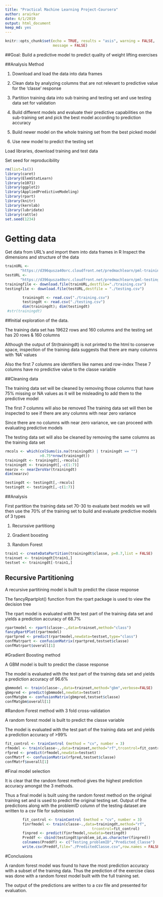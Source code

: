 ```yaml
---
title: "Practical Machine Learning Project-Coursera"
author: arairkar
date: 6/1/2019
output: html_document
keep_md: yes
---
```

```r
knitr::opts_chunk$set(echo = TRUE, results = "asis", warning = FALSE, 
                      message = FALSE)
```

##Goal: Build a predictive model to predict quality of weight lifting exercises 

##Analysis Method

1. Download and load the data into data frames

2. Clean data by analyzing columns that are not relevant to predictive value
for the 'classe' response

3. Partition training data into sub training and testing set and use testing 
data set for validation

4. Build different models and evaluate their predictive capabilities on the
sub-training set and pick the best model according to prediction accuracy

5. Build newer model on the whole training set from the best picked model

6. Use new model to predict the testing set 

Load libraries, download training and test data

Set seed for reproducibility

```r
rm(list=ls())
library(caret)
library(ElemStatLearn)
library(e1071)
library(ggplot2)
library(AppliedPredictiveModeling)
library(rpart)
library(knitr)
library(kernlab)
library(lubridate)
library(rattle)
set.seed(1234)
```
# Getting data 
Get data from URL's and import them into data frames in R
Inspect the dimensions and structure of the data


 ```r
 trainURL <- 
        "https://d396qusza40orc.cloudfront.net/predmachlearn/pml-training.csv"
 testURL <- 
        "https://d396qusza40orc.cloudfront.net/predmachlearn/pml-testing.csv" 
 trainingfile <- download.file(trainURL,destfile="./training.csv")
 testingfile <- download.file(testURL,destfile = "./testing.csv")
``` 

 
```r
        trainingdt <- read.csv("./training.csv")
        testingdt <- read.csv("./testing.csv")
        dim(trainingdt); dim(testingdt)
 #str(trainingdt)
 ```

 ##Initial exploration of the data.

The training data set has 19622 rows and 160 columns and the testing set 
has 20 rows & 160 columns

Although the output of Str(trainingdt) is not printed to the html to
conserve space, inspection of the training data suggests that there are many 
columns with 'NA' values

Also the first 7 columns are identifiers like names and row-index
These 7 columns have no predictive value to the classe variable

##Cleaning data

The training data set will be cleaned by removing those columns that have 75%
missing or NA values as it will be misleading to add them to the predictive 
model

The first 7 columns will also be removed 
The training data set will then be inspected to see if there are any columns
with near zero variance

Since there are no columns with near zero variance, we can proceed with 
evaluating predictive models

The testing data set will also be cleaned by removing the same columns as the 
training data set


```r

rmcols <- which(colSums(is.na(trainingdt) | trainingdt == "")
                >0.75*nrow(trainingdt))
trainingdt <- trainingdt[,-rmcols]
trainingdt <- trainingdt[,-c(1:7)]
nearzv <- nearZeroVar(trainingdt)
dim(nearzv)

testingdt <- testingdt[,-rmcols]
testingdt <- testingdt[,-c(1:7)]

```
##Analysis

First partition the training data set 70-30 to evaluate best models
we will then use the 70% of the training set to build and evaluate predictive 
models of 3 types

1. Recurssive partitiong

2. Gradient boosting

3. Random Forest

```r

train1 <- createDataPartition(trainingdt$classe, p=0.7,list = FALSE)
trainset <- trainingdt[train1,]
testset <- trainingdt[-train1,]

```
## Recursive Partitioning

A recursive partitining model is built to predict the classe response

The fancyRpartplot() function from the rpart package is used to view the 
decision tree

The rpart model is evaluated with the test part of the training data set and 
yields a prediction accuracy of 68.7%

```r
rpartmodel <- rpart(classe~.,data=trainset,method="class")
fancyRpartPlot(rpartmodel)
rpartpred <- predict(rpartmodel,newdata=testset,type="class")
confMatrpart <- confusionMatrix(rpartpred,testset$classe)
confMatrpart$overall[1]

```
#Gradient Boosting method

A GBM model is built to predict the classe response

The model is evaluated with the test part of the training data set and yields a
prediction accuracy of 96.6%

```r
gbmmodel <- train(classe~.,data=trainset,method="gbm",verbose=FALSE)
gbmpred <- predict(gbmmodel,newdata=testset)
confMatgbm <- confusionMatrix(gbmpred,testset$classe)
confMatgbm$overall[1]
```

#Random Forest method with 3 fold cross-validation

A random forest model is built to predict the classe variable

The model is evaluated with the test part of the training data set and yields a
prediction accuracy of >99%

```r
fit_control <- trainControl (method = "cv", number = 3)
rfmodel <- train(classe~.,data=trainset,method="rf",trcontrol=fit_control)
rfpred <- predict(rfmodel,newdata=testset)
confMatrf <- confusionMatrix(rfpred,testset$classe)
confMatrf$overall[1]

```

#Final model selection

It is clear that the random forest method gives the highest prediction accuracy amongst the 3 methods. 

Thus a final model is built using the random forest method on the original 
training set and is used to predict the original testing set.
Output of the predictions along with the problemID column of the testing 
dataset are written to a csv file for submission

```r
        fit_control <- trainControl (method = "cv", number = 3)
        finrfmodel <- train(classe~.,data=trainingdt,method="rf",
                                        trcontrol=fit_control)
        finpred <- predict(finrfmodel,newdata=testingdt)
        Preddf <- cbind(testingdt$problem_id,as.character(finpred))
        colnames(Preddf) <- c("Testing_problemID","Predicted_Classe")
        write.csv(Preddf,file="./PredictedClasse.csv",row.names = FALSE)
```

#Conclusions

A random forest model was found to have the most prediction accuracy with a 
subset of the training data. Thus the prediction of the exercise class was done with a random forest model built with the full training set. 

The output of the predictions are written to a csv file and presented for
evaluation.


